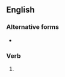 {{also|rôleplayed|role-played}}

==English==

===Alternative forms===
* {{l|en|role-played}}

===Verb===
{{head|en|present participle}}

# {{present participle of|roleplay|lang=en|nocat=1}}